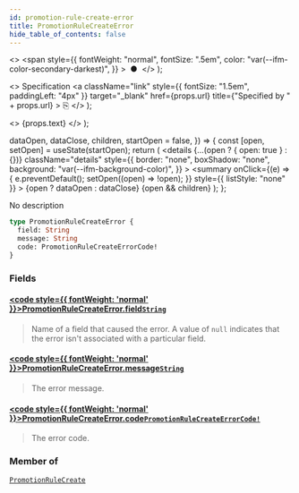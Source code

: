 ```yaml
---
id: promotion-rule-create-error
title: PromotionRuleCreateError
hide_table_of_contents: false
---
```


  <>
    <span
      style={{
        fontWeight: "normal",
        fontSize: ".5em",
        color: "var(--ifm-color-secondary-darkest)",
      }}
    >
      &nbsp;●&nbsp;
    </span>
  </>
);

  <>
    Specification
    <a
      className="link"
      style={{ fontSize: "1.5em", paddingLeft: "4px" }}
      target="\_blank"
      href={props.url}
      title={"Specified by " + props.url}
    >
      ⎘
    </a>
  </>
);

  <>
    <span className={props.class}>{props.text}</span>
  </>
);


  dataOpen,
  dataClose,
  children,
  startOpen = false,
}) => {
  const [open, setOpen] = useState(startOpen);
  return (
    <details
      {...(open ? { open: true } : {})}
      className="details"
      style={{
        border: "none",
        boxShadow: "none",
        background: "var(--ifm-background-color)",
      }}
    >
      <summary
        onClick={(e) => {
          e.preventDefault();
          setOpen((open) => !open);
        }}
        style={{ listStyle: "none" }}
      >
        {open ? dataOpen : dataClose}
      </summary>
      {open && children}
    </details>
  );
};

No description

```graphql
type PromotionRuleCreateError {
  field: String
  message: String
  code: PromotionRuleCreateErrorCode!
}
```

### Fields

#### [<code style={{ fontWeight: 'normal' }}>PromotionRuleCreateError.<b>field</b></code>](#)<Bullet />[`String`](../../../api-reference/miscellaneous/scalars/string) <Badge class="badge badge--secondary" text="scalar"/>

> Name of a field that caused the error. A value of `null` indicates that the error isn't associated with a particular field.

#### [<code style={{ fontWeight: 'normal' }}>PromotionRuleCreateError.<b>message</b></code>](#)<Bullet />[`String`](../../../api-reference/miscellaneous/scalars/string) <Badge class="badge badge--secondary" text="scalar"/>

> The error message.

#### [<code style={{ fontWeight: 'normal' }}>PromotionRuleCreateError.<b>code</b></code>](#)<Bullet />[`PromotionRuleCreateErrorCode!`](../../../api-reference/miscellaneous/enums/promotion-rule-create-error-code) <Badge class="badge badge--secondary" text="non-null"/> <Badge class="badge badge--secondary" text="enum"/>

> The error code.

### Member of

[`PromotionRuleCreate`](../../../api-reference/discounts/objects/promotion-rule-create) <Badge class="badge badge--secondary" text="object"/>
